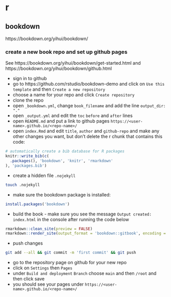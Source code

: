 # r

## bookdown

https://bookdown.org/yihui/bookdown/

### create a new book repo and set up github pages

See https://bookdown.org/yihui/bookdown/get-started.html and https://bookdown.org/yihui/bookdown/github.html

* sign in to github
* go to https://github.com/rstudio/bookdown-demo and click on `Use this template` and then `Create a new repository`
* choose a name for your repo and click `Create repository`
* clone the repo 
* open `_bookdown.yml`, change `book_filename` and add the line `output_dir: "."`
* open `_output.yml` and edit the `toc` `before` and `after` lines
* open `README.md` and put a link to github pages `https://<user-name>.github.io/<repo-name>/`
* open `index.Rmd` and edit `title`, `author` and `github-repo` and make any other changes you want, but don't delete the r chunk that contains this code:

```r
# automatically create a bib database for R packages
knitr::write_bib(c(
  .packages(), 'bookdown', 'knitr', 'rmarkdown'
), 'packages.bib')
```

* create a hidden file `.nojekyll`

```sh
touch .nojekyll
```

* make sure the bookdown package is installed:

```r
install.packages('bookdown')
```

* build the book - make sure you see the message `Output created: index.html` in the console after running the code below

```r
rmarkdown::clean_site(preview = FALSE)
rmarkdown::render_site(output_format = 'bookdown::gitbook', encoding = 'UTF-8')
```

* push changes

```sh
git add --all && git commit -m 'first commit' && git push
```

* go to the repository page on github for your new repo
* click on `Settings` then `Pages`
* under `Build and deployment` `Branch` choose `main` and then `/root` and then click save
* you should see your pages under `https://<user-name>.github.io/<repo-name>/`
